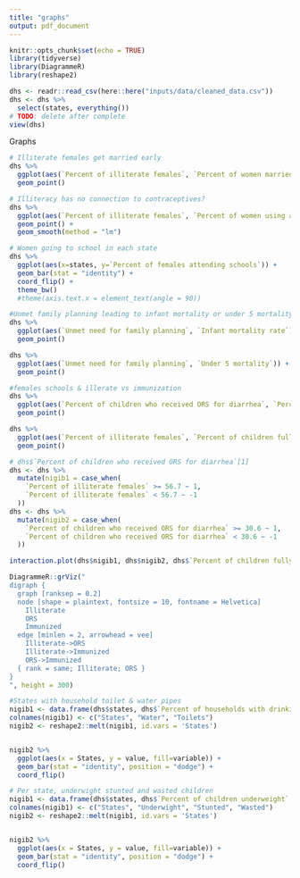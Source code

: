 ```yaml
---
title: "graphs"
output: pdf_document
---
```


```r
knitr::opts_chunk$set(echo = TRUE)
library(tidyverse)
library(DiagrammeR)
library(reshape2)

dhs <- readr::read_csv(here::here("inputs/data/cleaned_data.csv"))
dhs <- dhs %>%
  select(states, everything())
# TODO: delete after complete
view(dhs)
```

Graphs
```r
# Illiterate females get married early
dhs %>%
  ggplot(aes(`Percent of illiterate females`, `Percent of women married before age 18`, color = states)) +
  geom_point()

# Illiteracy has no connection to contraceptives? 
dhs %>%
  ggplot(aes(`Percent of illiterate females`, `Percent of women using any contraceptive method`)) +
  geom_point() +
  geom_smooth(method = "lm")

# Women going to school in each state
dhs %>%
  ggplot(aes(x=states, y=`Percent of females attending schools`)) +
  geom_bar(stat = "identity") +
  coord_flip() +
  theme_bw()
  #theme(axis.text.x = element_text(angle = 90))

#Unmet family planning leading to infant mortality or under 5 mortality are apparently not related
dhs %>%
  ggplot(aes(`Unmet need for family planning`, `Infant mortality rate`)) +
  geom_point()

dhs %>%
  ggplot(aes(`Unmet need for family planning`, `Under 5 mortality`)) +
  geom_point()

#females schools & illerate vs immunization
dhs %>%
  ggplot(aes(`Percent of children who received ORS for diarrhea`, `Percent of children fully immunized`)) +
  geom_point()

dhs %>%
  ggplot(aes(`Percent of illiterate females`, `Percent of children fully immunized`)) +
  geom_point()
```


```r
# dhs$`Percent of children who received ORS for diarrhea`[1]
dhs <- dhs %>%
  mutate(nigib1 = case_when(
    `Percent of illiterate females` >= 56.7 ~ 1,
    `Percent of illiterate females` < 56.7 ~ -1
  ))
dhs <- dhs %>%
  mutate(nigib2 = case_when(
    `Percent of children who received ORS for diarrhea` >= 30.6 ~ 1,
    `Percent of children who received ORS for diarrhea` < 30.6 ~ -1
  ))

interaction.plot(dhs$nigib1, dhs$nigib2, dhs$`Percent of children fully immunized`)
```

```r
DiagrammeR::grViz("
digraph {
  graph [ranksep = 0.2]
  node [shape = plaintext, fontsize = 10, fontname = Helvetica]
    Illiterate
    ORS
    Immunized
  edge [minlen = 2, arrowhead = vee]
    Illiterate->ORS
    Illiterate->Immunized
    ORS->Immunized
  { rank = same; Illiterate; ORS }
}
", height = 300)
```


```r
#States with household toilet & water pipes
nigib1 <- data.frame(dhs$states, dhs$`Percent of households with drinking water from pipe`, dhs$`Percent of households with no toilet facility`)
colnames(nigib1) <- c("States", "Water", "Toilets")
nigib2 <- reshape2::melt(nigib1, id.vars = 'States')


nigib2 %>%
  ggplot(aes(x = States, y = value, fill=variable)) +
  geom_bar(stat = "identity", position = "dodge") +
  coord_flip()
```


```r
# Per state, underwight stunted and wasted children
nigib1 <- data.frame(dhs$states, dhs$`Percent of children underweight`, dhs$`Percent of children stunted`, dhs$`Percent of children wasted`)
colnames(nigib1) <- c("States", "Underwight", "Stunted", "Wasted")
nigib2 <- reshape2::melt(nigib1, id.vars = 'States')


nigib2 %>%
  ggplot(aes(x = States, y = value, fill=variable)) +
  geom_bar(stat = "identity", position = "dodge") +
  coord_flip()
```








